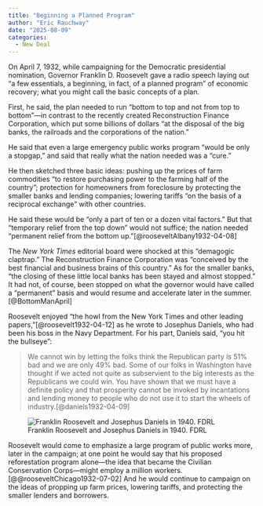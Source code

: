 ```yaml
---
title: "Beginning a Planned Program"
author: "Eric Rauchway"
date: "2025-08-09"
categories:
  - New Deal
---
```

On April 7, 1932, while campaigning for the Democratic presidential nomination, Governor Franklin D. Roosevelt gave a radio speech laying out "a few essentials, a beginning, in fact, of a planned program" of economic recovery; what you might call the basic concepts of a plan. 

First, he said, the plan needed to run "bottom to top and not from top to bottom"---in contrast to the recently created Reconstruction Finance Corporation, which put some billions of dollars "at the disposal of the big banks, the railroads and the corporations of the nation."

He said that even a large emergency public works program "would be only a stopgap," and said that really what the nation needed was a "cure."

He then sketched three basic ideas: pushing up the prices of farm commodities "to restore purchasing power to the farming half of the country"; protection for homeowners from foreclosure by protecting the smaller banks and lending companies; lowering tariffs "on the basis of a reciprocal exchange" with other countries. 

He said these would be "only a part of ten or a dozen vital factors." But that "temporary relief from the top down" would not suffice; the nation needed "permanent relief from the bottom up."[@rooseveltAlbany1932-04-08]

The *New York Times* editorial board were shocked at this "demagogic claptrap." The Reconstruction Finance Corporation was "conceived by the best financial and business brains of this country." As for the smaller banks, "the closing of these little local banks has been stayed and almost stopped." It had not, of course, been stopped on what the governor would have called a "permanent" basis and would resume and accelerate later in the summer.[@BottomManApril]

Roosevelt enjoyed "the howl from the New York Times and other leading papers,"[@roosevelt1932-04-12] as he wrote to Josephus Daniels, who had been his boss in the Navy Department. For his part, Daniels said, "you hit the bullseye":

> We cannot win by letting the folks think the Republican party is 51% bad and we are only 49% bad. Some of our folks in Washington have thought if we acted not quite as subservient to the big interests as the Republicans we could win. You have shown that we must have a definite policy and that prosperity cannot be invoked by incantations and lending money to people who do not use it to start the wheels of industry.[@daniels1932-04-09]

![Franklin Roosevelt and Josephus Daniels in 1940. FDRL](./daniels.jpg)

Roosevelt would come to emphasize a large program of public works more, later in the campaign; at one point he would say that his proposed reforestation program alone---the idea that became the Civilian Conservation Corps---might employ a million workers.[@@rooseveltChicago1932-07-02] And he would continue to campaign on the ideas of propping up farm prices, lowering tariffs, and protecting the smaller lenders and borrowers.